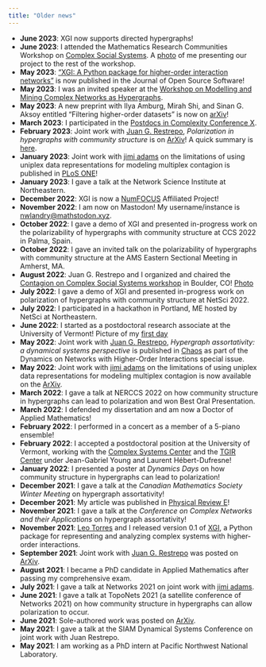 ```yaml
---
title: "Older news"
---
```


* **June 2023**: XGI now supports directed hypergraphs!
* **June 2023**: I attended the Mathematics Research Communities Workshop on [Complex Social Systems](https://www.ams.org/programs/research-communities/2023MRC-SocialSystems). A [photo](assets/images/mrc2023.jpg) of me presenting our project to the rest of the workshop.
* **May 2023**: ["XGI: A Python package for higher-order interaction networks"](https://doi.org/10.21105/joss.05162) is now published in the Journal of Open Source Software!
* **May 2023**: I was an invited speaker at the [Workshop on Modelling and Mining Complex Networks as Hypergraphs](https://math.ryerson.ca/waw2023/).
* **May 2023**: A new preprint with Ilya Amburg, Mirah Shi, and Sinan G. Aksoy entitled "Filtering higher-order datasets" is now on [arXiv](https://doi.org/10.48550/arXiv.2305.06910)!
* **March 2023**: I participated in the [Postdocs in Complexity Conference X](https://www.santafe.edu/events/2023-jsmf-sfi-postdocs-complexity-conference-x).
* **February 2023**: Joint work with [Juan G. Restrepo](https://www.colorado.edu/amath/restrepo), *Polarization in hypergraphs with community structure* is on [ArXiv](https://doi.org/10.48550/arXiv.2302.13967)! A quick summary is [here](/blog/posts/2023-04-30_polarization/index.qmd).
* **January 2023**: Joint work with [jimi adams](https://jimiadams.github.io) on the limitations of using uniplex data representations for modeling multiplex contagion is published in [PLoS ONE](https://doi.org/10.1371/journal.pone.0279345)!
* **January 2023**: I gave a talk at the Network Science Institute at Northeastern.
* **December 2022**: XGI is now a [NumFOCUS](https://numfocus.org/) Affiliated Project!
* **November 2022**: I am now on Mastodon! My username/instance is [nwlandry@mathstodon.xyz](https://mathstodon.xyz/@nwlandry).
* **October 2022**: I gave a demo of XGI and presented in-progress work on the polarizability of hypergraphs with community structure at CCS 2022 in Palma, Spain.
* **October 2022**: I gave an invited talk on the polarizability of hypergraphs with community structure at the AMS Eastern Sectional Meeting in Amherst, MA.
* **August 2022**: Juan G. Restrepo and I organized and chaired the [Contagion on Complex Social Systems workshop](https://www.colorado.edu/amath/caccss2022) in Boulder, CO! [Photo](https://twitter.com/Juanga_Restrepo/status/1558535965517393920)
* **July 2022**: I gave a demo of XGI and presented in-progress work on polarization of hypergraphs with community structure at NetSci 2022.
* **July 2022**: I participated in a hackathon in Portland, ME hosted by NetSci at Northeastern.
* **June 2022**: I started as a postdoctoral research associate at the University of Vermont! Picture of my [first day](assets/images/tgir_first_day.jpg)
* **May 2022**: Joint work with [Juan G. Restrepo](https://www.colorado.edu/amath/restrepo), *Hypergraph assortativity: a dynamical systems perspective* is published in [Chaos](https://doi.org/10.1063/5.0086905) as part of the Dynamics on Networks with Higher-Order Interactions special issue.
* **May 2022**: Joint work with [jimi adams](https://jimiadams.github.io) on the limitations of using uniplex data representations for modeling multiplex contagion is now available on the [ArXiv](https://doi.org/10.48550/arXiv.2204.12348).
* **March 2022**: I gave a talk at NERCCS 2022 on how community structure in hypergraphs can lead to polarization and won Best Oral Presentation.
* **March 2022**: I defended my dissertation and am now a Doctor of Applied Mathematics!
* **February 2022**: I performed in a concert as a member of a 5-piano ensemble!
* **February 2022**: I accepted a postdoctoral position at the University of Vermont, working with the [Complex Systems Center](https://vermontcomplexsystems.org/) and the [TGIR Center](https://www.med.uvm.edu/tgircobre/home) under Jean-Gabriel Young and Laurent Hébert-Dufresne!
* **January 2022**: I presented a poster at *Dynamics Days* on how community structure in hypergraphs can lead to polarization!
* **December 2021**: I gave a talk at the *Canadian Mathematics Society Winter Meeting* on hypergraph assortativity!
* **December 2021**: My article was published in [Physical Review E](https://doi.org/10.1103/PhysRevE.104.064302)!
* **November 2021**: I gave a talk at the *Conference on Complex Networks and their Applications* on hypergraph assortativity!
* **November 2021**: [Leo Torres](https://leotrs.com/) and I released version 0.1 of [XGI](https://github.com/ComplexGroupInteractions/xgi), a Python package for representing and analyzing complex systems with higher-order interactions.
* **September 2021**: Joint work with [Juan G. Restrepo](https://www.colorado.edu/amath/restrepo) was posted on [ArXiv](https://arxiv.org/abs/2109.01099).
* **August 2021**: I became a PhD candidate in Applied Mathematics after passing my comprehensive exam.
* **July 2021**: I gave a talk at Networks 2021 on joint work with [jimi adams](https://jimiadams.github.io/).
* **June 2021**: I gave a talk at TopoNets 2021 (a satellite conference of Networks 2021) on how community structure in hypergraphs can allow polarization to occur.
*  **June 2021**: Sole-authored work was posted on [ArXiv](https://arxiv.org/abs/2106.10384).
* **May 2021**: I gave a talk at the SIAM Dynamical Systems Conference on joint work with Juan Restrepo.
* **May 2021**: I am working as a PhD intern at Pacific Northwest National Laboratory.